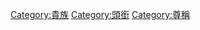 {{Commonscat|Noble titles}}

[[Category:貴族|Category:貴族]]
[[Category:頭銜|Category:頭銜]]
[[Category:尊稱|Category:尊稱]]